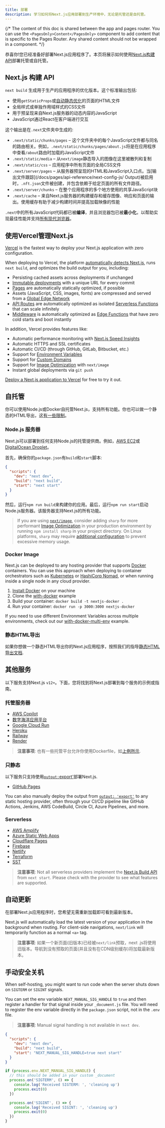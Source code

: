 ```yaml
---
title: 部署
description: 学习如何将Next.js应用部署到生产环境中，无论是托管还是自托管。
---
```


{/* The content of this doc is shared between the app and pages router. You can use the `<PagesOnly>Content</PagesOnly>` component to add content that is specific to the Pages Router. Any shared content should not be wrapped in a component. */}

恭喜你!您已经准备好部署Next.js应用程序了。本页将展示如何使用[Next.js构建API](#nextjs-build-api)部署托管或自托管。

## Next.js 构建 API

`next build` 生成用于生产的应用程序的优化版本。这个标准输出包括:

- 使用`getStaticProps`或[自动静态优化](/docs/pages/building-your-application/rendering/automatic-static-optimization)的页面的HTML文件
- 全局样式或单独作用域样式的CSS文件
- 用于预呈现来自Next.js服务器的动态内容的JavaScript
- JavaScript通过React在客户端进行交互

这个输出是在`.next`文件夹中生成的:

- `.next/static/chunks/pages` – 这个文件夹中的每个JavaScript文件都与同名的路由相关。例如，`.next/static/chunks/pages/about.js`将是在应用程序中查看`/about`路由时加载的JavaScript文件
- `.next/static/media` – 从`next/image`静态导入的图像在这里被散列和复制
- `.next/static/css` – 应用程序中所有页面的全局CSS文件
- `.next/server/pages` – 从服务器预呈现的HTML和JavaScript入口点。当[输出文件跟踪](/docs/pages/api-reference/next-config-js/ Output)被启用时，`.nft.json`文件被创建，并包含依赖于给定页面的所有文件路径。
- `.next/server/chunks` – 在整个应用程序的多个地方使用的共享JavaScript块
- `.next/cache` – 来自Next.js服务器的构建缓存和缓存图像、响应和页面的输出。使用缓存有助于减少构建时间并提高加载映像的性能

`.next`中的所有JavaScript代码都已被**编译**，并且浏览器包已被**最小化**，以帮助实现最佳性能并支持[所有现代浏览器](/docs/architecture/supported-browsers)。

## 使用Vercel管理Next.js

[Vercel](https://vercel.com?utm_source=next-site&utm_medium=docs&utm_campaign=next-website) is the fastest way to deploy your Next.js application with zero configuration.

When deploying to Vercel, the platform [automatically detects Next.js](https://vercel.com/solutions/nextjs?utm_source=next-site&utm_medium=docs&utm_campaign=next-website), runs `next build`, and optimizes the build output for you, including:

- Persisting cached assets across deployments if unchanged
- [Immutable deployments](https://vercel.com/features/previews?utm_source=next-site&utm_medium=docs&utm_campaign=next-website) with a unique URL for every commit
- [Pages](/docs/pages/building-your-application/rendering/automatic-static-optimization) are automatically statically optimized, if possible
- Assets (JavaScript, CSS, images, fonts) are compressed and served from a [Global Edge Network](https://vercel.com/features/infrastructure?utm_source=next-site&utm_medium=docs&utm_campaign=next-website)
- [API Routes](/docs/pages/building-your-application/routing/api-routes) are automatically optimized as isolated [Serverless Functions](https://vercel.com/features/infrastructure?utm_source=next-site&utm_medium=docs&utm_campaign=next-website) that can scale infinitely
- [Middleware](/docs/pages/building-your-application/routing/middleware) is automatically optimized as [Edge Functions](https://vercel.com/features/edge-functions?utm_source=next-site&utm_medium=docs&utm_campaign=next-website) that have zero cold starts and boot instantly

In addition, Vercel provides features like:

- Automatic performance monitoring with [Next.js Speed Insights](https://vercel.com/analytics?utm_source=next-site&utm_medium=docs&utm_campaign=next-website)
- Automatic HTTPS and SSL certificates
- Automatic CI/CD (through GitHub, GitLab, Bitbucket, etc.)
- Support for [Environment Variables](https://vercel.com/docs/environment-variables?utm_source=next-site&utm_medium=docs&utm_campaign=next-website)
- Support for [Custom Domains](https://vercel.com/docs/custom-domains?utm_source=next-site&utm_medium=docs&utm_campaign=next-website)
- Support for [Image Optimization](/docs/pages/building-your-application/optimizing/images) with `next/image`
- Instant global deployments via `git push`

[Deploy a Next.js application to Vercel](https://vercel.com/new/git/external?repository-url=https://github.com/vercel/next.js/tree/canary/examples/hello-world&project-name=hello-world&repository-name=hello-world&utm_source=next-site&utm_medium=docs&utm_campaign=next-website) for free to try it out.

## 自托管

你可以使用Node.js或Docker自托管Next.js，支持所有功能。你也可以做一个静态的HTML导出，这[有一些限制](/docs/app/building-your-application/deploying/static-exports)。

### Node.js 服务器

Next.js可以部署到任何支持Node.js的托管提供商。例如，[AWS EC2](https://aws.amazon.com/ec2/)或[DigitalOcean Droplet](https://www.digitalocean.com/products/droplets/)。

首先，确保你的`package.json`有`build`和`start`脚本:

```json title="package.json"
{
  "scripts": {
    "dev": "next dev",
    "build": "next build",
    "start": "next start"
  }
}
```

然后，运行`npm run build`来构建你的应用。最后，运行`npm run start`启动Node.js服务器。该服务器支持Next.js的所有功能。

> If you are using [`next/image`](/docs/pages/building-your-application/optimizing/images), consider adding `sharp` for more performant [Image Optimization](/docs/pages/building-your-application/optimizing/images) in your production environment by running `npm install sharp` in your project directory. On Linux platforms, `sharp` may require [additional configuration](https://sharp.pixelplumbing.com/install#linux-memory-allocator) to prevent excessive memory usage.

### Docker Image

Next.js can be deployed to any hosting provider that supports [Docker](https://www.docker.com/) containers. You can use this approach when deploying to container orchestrators such as [Kubernetes](https://kubernetes.io/) or [HashiCorp Nomad](https://www.nomadproject.io/), or when running inside a single node in any cloud provider.

1. [Install Docker](https://docs.docker.com/get-docker/) on your machine
1. Clone the [with-docker](https://github.com/vercel/next.js/tree/canary/examples/with-docker) example
1. Build your container: `docker build -t nextjs-docker .`
1. Run your container: `docker run -p 3000:3000 nextjs-docker`

If you need to use different Environment Variables across multiple environments, check out our [with-docker-multi-env](https://github.com/vercel/next.js/tree/canary/examples/with-docker-multi-env) example.

### 静态HTML导出

如果你想做一个静态HTML导出你的Next.js应用程序，按照我们的指导[静态HTML导出文档](/docs/app/building-your-application/deploying/static-exports).

## 其他服务

以下服务支持Next.js `v12+`。下面，您将找到将Next.js部署到每个服务的示例或指南。

### 托管服务器

- [AWS Copilot](https://aws.github.io/copilot-cli/)
- [数字海洋应用平台](https://docs.digitalocean.com/tutorials/app-nextjs-deploy/)
- [Google Cloud Run](https://github.com/vercel/next.js/tree/canary/examples/with-docker)
- [Heroku](https://elements.heroku.com/buildpacks/mars/heroku-nextjs)
- [Railway](https://docs.railway.app/getting-started)
- [Render](https://render.com/docs/deploy-nextjs-app)

> **注意事项**: 也有一些托管平台允许你使用Dockerfile，如[上例所示](#docker-image).

### 只静态

以下服务只支持使用[`output:`export'](/docs/app/building-your-application/deploying/static-exports)部署Next.js.

- [GitHub Pages](https://github.com/vercel/next.js/tree/canary/examples/github-pages)

You can also manually deploy the output from [`output: 'export'`](/docs/app/building-your-application/deploying/static-exports) to any static hosting provider, often through your CI/CD pipeline like GitHub Actions, Jenkins, AWS CodeBuild, Circle CI, Azure Pipelines, and more.

### Serverless

- [AWS Amplify](https://aws.amazon.com/blogs/mobile/amplify-next-js-13/)
- [Azure Static Web Apps](https://learn.microsoft.com/en-us/azure/static-web-apps/nextjs)
- [Cloudflare Pages](https://developers.cloudflare.com/pages/framework-guides/deploy-a-nextjs-site/)
- [Firebase](https://firebase.google.com/docs/hosting/nextjs)
- [Netlify](https://docs.netlify.com/integrations/frameworks/next-js)
- [Terraform](https://github.com/milliHQ/terraform-aws-next-js)
- [SST](https://docs.sst.dev/start/nextjs)

> **注意事项**: Not all serverless providers implement the [Next.js Build API](#nextjs-build-api) from `next start`. Please check with the provider to see what features are supported.

## 自动更新

在部署Next.js应用程序时，您希望无需重新加载即可看到最新版本。

Next.js will automatically load the latest version of your application in the background when routing. For client-side navigations, `next/link` will temporarily function as a normal `<a>` tag.

> **注意事项**: 如果一个新页面(旧版本)已经被`next/link`预取，next .js将使用旧版本。导航到没有预取的页面(并且没有在CDN级别缓存)将加载最新版本。

## 手动安全关机

When self-hosting, you might want to run code when the server shuts down on `SIGTERM` or `SIGINT` signals.

You can set the env variable `NEXT_MANUAL_SIG_HANDLE` to `true` and then register a handler for that signal inside your `_document.js` file. You will need to register the env variable directly in the `package.json` script, not in the `.env` file.

> **注意事项**: Manual signal handling is not available in `next dev`.

```json title="package.json"
{
  "scripts": {
    "dev": "next dev",
    "build": "next build",
    "start": "NEXT_MANUAL_SIG_HANDLE=true next start"
  }
}
```

```js title="pages/_document.js"
if (process.env.NEXT_MANUAL_SIG_HANDLE) {
  // this should be added in your custom _document
  process.on('SIGTERM', () => {
    console.log('Received SIGTERM: ', 'cleaning up')
    process.exit(0)
  })

  process.on('SIGINT', () => {
    console.log('Received SIGINT: ', 'cleaning up')
    process.exit(0)
  })
}
```
